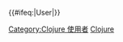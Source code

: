 {{User language-P|Clojure|该用户会用'''[[:Category:Clojure 使用者|Clojure]]'''语言。|Clojure}}<includeonly>{{#ifeq:{{NAMESPACE}}|User|[[Category:Clojure 使用者]][[Category:维基程序员|{{PAGENAME}}]]}}</includeonly><noinclude>[[Category:程式用戶框模板|Clojure]]
</noinclude>